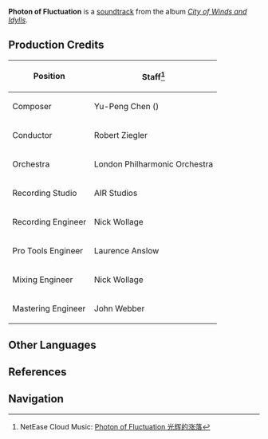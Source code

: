 {{See also|Soundtrack#Battle Theme}}
{{Soundtrack Infobox
|title          =
|image          = City of Winds and Idylls.png
|album          = City of Winds and Idylls
|disc           = 3
|number         = 52
|featured       = GENSHIN CONCERT 2021 "Melodies of an Endless Journey" (CD)
|featured2      =
|featured3      =
|featured_disc  = A
|featured_disc2 =
|featured_disc3 =
|youtube_id     = FYgGSFgWjBw
|youtube_time   = 1
|spotify_id     = 0wNEzpXYxGyktCiyz2Yqp3
|played_in      = Mondstadt Battle Theme
|during         = [[Mondstadt]] (Combat), [[Domains]]
|domain         = Hunt Down the Abyss Mage;Retrieve the Treasure
|previous       = Eternal Anamnesis (Genshin Impact Main Theme Var.)
|next           = His Resolution
}}
'''Photon of Fluctuation''' is a [[soundtrack]] from the album ''[[City of Winds and Idylls]]''.

==Production Credits==
{| class="wikitable" style="text-align:left; height:0.5em"
! Position
! Staff<ref>NetEase Cloud Music: [https://music.163.com/#/song?id=1481390929 Photon of Fluctuation 光辉的涨落]</ref>
|-
! Composer
| Yu-Peng Chen ({{Lang|zh=陈致逸|mini=1}})
|-
! Conductor
| Robert Ziegler
|-
! Orchestra
| London Philharmonic Orchestra
|-
! Recording Studio
| AIR Studios
|-
! Recording Engineer
| Nick Wollage
|-
! Pro Tools Engineer
| Laurence Anslow
|-
! Mixing Engineer
| Nick Wollage
|-
! Mastering Engineer
| John Webber
|}
<!--
==Trivia
-->
==Other Languages==
{{Other Languages|default_hidden = 1
|en      = Photon of Fluctuation
|zhs     = 光辉的涨落
|zhs_rm  = Guānghuī de Zhǎngluò
|zht     = 光輝的漲落
|zht_rm  = Guānghuī de Zhǎngluò
|ja      = 彷徨する輝き
|ja_rm   = Houkou-suru Kagayaki
}}

==References==
{{Reflist}}

==Navigation==
{{Soundtrack Navbox|City of Winds and Idylls}}